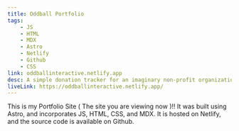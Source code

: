 ```yaml
---
title: Oddball Portfolio
tags: 
    - JS
    - HTML
    - MDX
    - Astro
    - Netlify
    - Github
    - CSS
link: oddballinteractive.netlify.app
desc: A simple donation tracker for an imaginary non-profit organization.
liveLink: https://oddballinteractive.netlify.app/
---
```


This is my Portfolio Site ( The site you are viewing now )!! It was built using Astro, and incorporates JS,
HTML, CSS, and MDX. It is hosted on Netlify, and the source code is available on Github.
